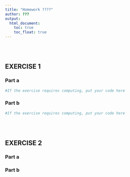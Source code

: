 ```yaml
---
title: "Homework ????"
author: ???
output: 
  html_document:
    toc: true
    toc_float: true
---
```





\
\



## EXERCISE 1

### Part a


```r
#If the exercise requires computing, put your code here
```



### Part b

```r
#If the exercise requires computing, put your code here
```



\
\






## EXERCISE 2

### Part a



### Part b






        





